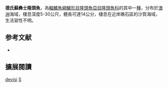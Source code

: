 {{Speciesbox
| image = 
| image_width = 250px
| status = LC
| status_system = IUCN3.1
| genus = Suezichthys
| species = devisi
| authority = [[Whitley|Whitley]], 1941
| synonyms = *''Guntheria devisi''<br /><small>Whitley, 1941</small>
}}

'''德氏蘇彝士隆頭魚'''，為[[輻鰭魚綱|輻鰭魚綱]][[鱸形目|鱸形目]][[隆頭魚亞目|隆頭魚亞目]][[隆頭魚科|隆頭魚科]]的其中一[[種|種]]，分布於[[澳洲|澳洲]]海域，棲息深度5-30公尺，體長可達14公分，棲息在近岸礁石區的沙質海域，生活習性不明。

== 参考文献 ==
*{{FishBase_species|genus=Suezichthys|species=devisi|year=2013|month=8}}

== 擴展閱讀 ==
{{refbegin}}
{{wikispecies-inline|Suezichthys devisi|德氏蘇彝士隆頭魚}}
{{refend}}
{{Taxonbar|from=Q2126702}}

[[Category:蘇彝士隆頭魚屬|devisi]]
[[Category:1941年描述的鱼类|S]]


{{鱸形目小作品}}